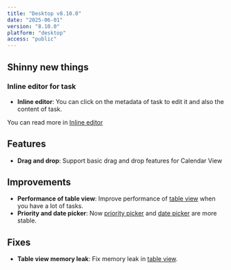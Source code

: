 ```yaml
---
title: "Desktop v8.10.0"
date: "2025-06-01"
version: "8.10.0"
platform: "desktop"
access: "public"
---
```


## Shinny new things

### Inline editor for task

- **Inline editor**: You can click on the metadata of task to edit it and also the content of task.

You can read more in [Inline editor](/docs/task-view/inline-editor)

## Features

- **Drag and drop**: Support basic drag and drop features for Calendar View

## Improvements

- **Performance of table view**: Improve performance of [table view](/docs/task-view/table-view) when you have a lot of tasks.
- **Priority and date picker**: Now [priority picker](/docs/date-priority) and [date picker](/docs/date-priority#date-picker) are more stable.

## Fixes

- **Table view memory leak**: Fix memory leak in [table view](/docs/task-view/table-view).
